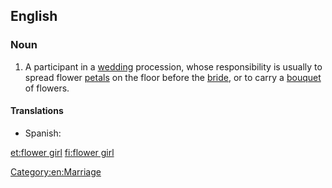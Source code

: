 ==English==

===Noun===
{{en-noun|sg=[[flower]] [[girl]]}}

# A participant in a [[wedding]] procession, whose responsibility is usually to spread flower [[petal]]s on the floor before the [[bride]], or to carry a [[bouquet]] of flowers.

====Translations====
{{trans-top}}
*Spanish: {{t|es|violetera}}
{{trans-mid}}
{{trans-bottom}}

[[Category:en:Marriage]]

[[et:flower girl]]
[[fi:flower girl]]